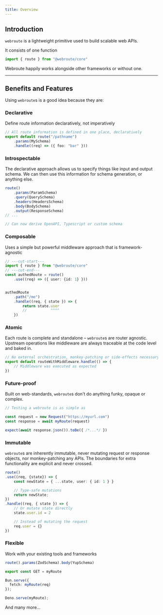 ```yaml
---
title: Overview
---
```




## Introduction

`webroute` is a lightweight primitive used to build scalable web APIs.

It consists of one function

```ts
import { route } from "@webroute/core"
```

<Callout>
Webroute happily works alongside other frameworks or without one.
</Callout>

---

## Benefits and Features

Using `webroute`s is a good idea because they are:


### Declarative

Define route information declaratively, not imperatively

```ts
// All route information is defined in one place, declaratively
export default route("/pathname")
	.params(MySchema)
	.handle((req) => ({ foo: "bar" }))
```

### Introspectable

The declarative approach allows us to specify things like input and output schema. We can then use this information for schema generation, or anything else.

```ts
route()
	.params(ParamSchema)
	.query(QuerySchema)
	.headers(HeadersSchema)
	.body(BodySchema)
	.output(ResponseSchema)
// ...

// Can now derive OpenAPI, Typescript or custom schema
```

### Composable

Uses a simple but powerful middleware approach that is framework-agnostic

```ts twoslash
// ---cut-start---
import { route } from "@webroute/core"
// ---cut-end---
const authedRoute = route()
	.use((req) => ({ user: {id: 1} }))


authedRoute
	.path("/me")
	.handle((req, { state }) => {
		return state.user
		//           ^^^^
	})
```

### Atomic

Each route is complete and standalone – `webroute`s are router agnostic. Upstream operations like middleware are always traceable at the code level and baked in.

```ts title="posts/route.ts"
// No external orchestration, monkey-patching or side-effects necessary.
export default routeWithMiddleware.handle(() => { 
	// Middleware was executed as expected
})
```

### Future-proof

Built on web-standards, `webroute`s don't do anything funky, opaque or complex.

```ts
// Testing a webroute is as simple as

const request = new Request("https://myurl.com")
const response = await myRoute(request)

expect(await response.json()).toBe({ /*...*/ })
```

### Immutable

`webroute`s are inherently immutable, never mutating request or response objects, nor monkey-patching any APIs. The boundaries for extra functionality are explicit and never crossed.

```ts
route()
.use((req, {state}) => {
	const newState = { ...state, user: { id: 1 } }

	// Type-safe mutations
	return newState;
})
.handle((req, { state }) => {
	// Or mutate state directly
	state.user.id = 2

	// Instead of mutating the request
	req.user = {}
})

```


### Flexible

Work with your existing tools and frameworks

```ts title="validator-agnostic.ts"
route().params(ZodSchema).body(YupSchema)
```

```ts title="nextjs/route.ts"
export const GET = myRoute
```

```ts title="bun-api.ts"
Bun.serve({
  fetch: myRoute(req)
});
```

```ts title="deno-api.ts"
Deno.serve(myRoute);
```

And many more...